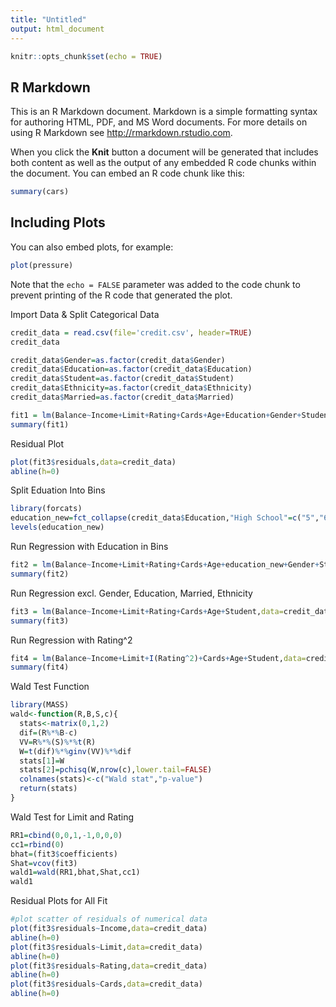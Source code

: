 ```yaml
---
title: "Untitled"
output: html_document
---
```


```r
knitr::opts_chunk$set(echo = TRUE)
```

## R Markdown

This is an R Markdown document. Markdown is a simple formatting syntax for authoring HTML, PDF, and MS Word documents. For more details on using R Markdown see <http://rmarkdown.rstudio.com>.

When you click the **Knit** button a document will be generated that includes both content as well as the output of any embedded R code chunks within the document. You can embed an R code chunk like this:

```r
summary(cars)
```

## Including Plots

You can also embed plots, for example:

```r
plot(pressure)
```

Note that the `echo = FALSE` parameter was added to the code chunk to prevent printing of the R code that generated the plot.


Import Data & Split Categorical Data
```r
credit_data = read.csv(file='credit.csv', header=TRUE)
credit_data

credit_data$Gender=as.factor(credit_data$Gender)
credit_data$Education=as.factor(credit_data$Education)
credit_data$Student=as.factor(credit_data$Student)
credit_data$Ethnicity=as.factor(credit_data$Ethnicity)
credit_data$Married=as.factor(credit_data$Married)

fit1 = lm(Balance~Income+Limit+Rating+Cards+Age+Education+Gender+Student+Married+Ethnicity,data=credit_data)
summary(fit1)
```

Residual Plot
```r
plot(fit3$residuals,data=credit_data)
abline(h=0)
```

Split Eduation Into Bins
```r
library(forcats)
education_new=fct_collapse(credit_data$Education,"High School"=c("5","6","7","8","9","10","11","12"),"Bachelors"=c("13","14","15"),"Post-Grad"=c("16","17","18","19","20"))
levels(education_new)
```

Run Regression with Education in Bins
```r
fit2 = lm(Balance~Income+Limit+Rating+Cards+Age+education_new+Gender+Student+Married+Ethnicity,data=credit_data)
summary(fit2)
```

Run Regression excl. Gender, Education, Married, Ethnicity
```r
fit3 = lm(Balance~Income+Limit+Rating+Cards+Age+Student,data=credit_data)
summary(fit3)
```

Run Regression with Rating^2
```r
fit4 = lm(Balance~Income+Limit+I(Rating^2)+Cards+Age+Student,data=credit_data)
summary(fit4)
```

Wald Test Function
```r
library(MASS)
wald<-function(R,B,S,c){
  stats<-matrix(0,1,2)
  dif=(R%*%B-c)
  VV=R%*%(S)%*%t(R)
  W=t(dif)%*%ginv(VV)%*%dif
  stats[1]=W
  stats[2]=pchisq(W,nrow(c),lower.tail=FALSE)
  colnames(stats)<-c("Wald stat","p-value")
  return(stats)
}
```

Wald Test for Limit and Rating
```r
RR1=cbind(0,0,1,-1,0,0,0)
cc1=rbind(0)
bhat=(fit3$coefficients)
Shat=vcov(fit3)
wald1=wald(RR1,bhat,Shat,cc1)
wald1
```

Residual Plots for All Fit
```r
#plot scatter of residuals of numerical data
plot(fit3$residuals~Income,data=credit_data)
abline(h=0)
plot(fit3$residuals~Limit,data=credit_data)
abline(h=0)
plot(fit3$residuals~Rating,data=credit_data)
abline(h=0)
plot(fit3$residuals~Cards,data=credit_data)
abline(h=0)
```

